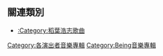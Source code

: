 == 關連類別 ==
*[[:Category:稻葉浩志歌曲|:Category:稻葉浩志歌曲]]

{{DEFAULTSORT:Inaba Koshi}}
[[Category:各演出者音樂專輯|Category:各演出者音樂專輯]]
[[Category:Being音樂專輯|Category:Being音樂專輯]]